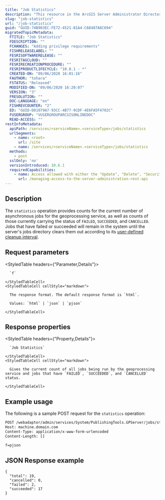 ```yaml
---
title: "Job Statistics"
description: "This resource in the ArcGIS Server Administrator Directory provides a count of all jobs currently being run by the geoprocessing service, as well as counts of failed, succeeded, and cancelled jobs."
slug: "job-statistics"
url: "/job-statistics"
guid: "GUID-74B903EC-FE72-4521-81A4-C68487A8C694"
migratedTopicMetadata:
  FTITLE: "Job Statistics"
  FDESCRIPTION: ""
  FCHANGES: "Adding privilege requirements"
  FISHRELEASELABEL: ""
  FESRISOFTWARERELEASE: ""
  FESRITAGCLOUD: ""
  FESRIRECREATIONPROCEDURE: ""
  FESRIPRODUCTLIFECYCLE: "10.8.1 - *"
  CREATED-ON: "09/06/2020 16:01:16"
  FAUTHOR: "tohara"
  FSTATUS: "Released"
  MODIFIED-ON: "09/06/2020 16:20:07"
  VERSION: "3"
  FRESOLUTION: ""
  DOC-LANGUAGE: "en"
  FISHREVCOUNTER: "2"
  ED: "GUID-D81079A7-93CC-4B77-9CDF-4E6FA5F4702C"
  FUSERGROUP: "VUSERGROUPARCGISONLINEDOC"
  READ-ACCESS: ""
restInfoMetadata:
  apiPath: /services/<serviceName>.<serviceType>/jobs/statistics
  urlSegments:
    - name: <root>
      url: /site
    - name: /services/<serviceName>.<serviceType>/jobs/statistics
  methods:
    - post
  sslOnly: 'no'
  versionIntroduced: 10.6.1
  requiredCapabilities:
    - name: Access allowed with either the "Update", "Delete", "Security and Infrastructure", or "Servers" privileges
      url: /managing-access-to-the-server-administration-rest-api
---
```


## Description

The `statistics` operation provides counts for the current number of asynchronous jobs for the geoprocessing service, as well as counts of those currently carrying the status of `FAILED`, `SUCCEEDED`, and `CANCELLED`. Jobs that have failed or succeeded will remain in the system until the server's jobs directory clears them out according to its [user-defined cleanup interval](https://enterprise.arcgis.com/en/server/latest/administer/windows/about-server-directories.htm#ESRI_SECTION1_0C376D8229F445039D0E475E2A2A23DF).


##  Request parameters

<StyledTable headers={"Parameter,Details"}>
  <StyledTableRow>
    <StyledTableCell cellStyle="markdown">

      `f`

    </StyledTableCell>
    <StyledTableCell cellStyle="markdown">

      The response format. The default response format is `html`.

      Values: `html` | `json` | `pjson`

    </StyledTableCell>
  </StyledTableRow>
</StyledTable>


## Response properties

<StyledTable headers={"Property,Details"}>
  <StyledTableRow>
    <StyledTableCell cellStyle="markdown">

      `Job Statistics` 

    </StyledTableCell>
    <StyledTableCell cellStyle="markdown">

      Gives the current count of all jobs being run by the geoprocessing service and jobs that have `FAILED`, `SUCCEEDED`, and `CANCELLED` status.

    </StyledTableCell>
  </StyledTableRow>
</StyledTable>


## Example usage

The following is a sample POST request for the `statistics` operation:

```markdown
POST /webadaptor/admin/services/System/PublishingTools.GPServer/jobs/statistics HTTP/1.1
Host: machine.domain.com
Content-Type: application/x-www-form-urlencoded
Content-Length: []

f=pjson
```

## JSON Response example

```other
{
  "total": 19,
  "cancelled": 0,
  "failed": 2,
  "succeeded": 17
}
```